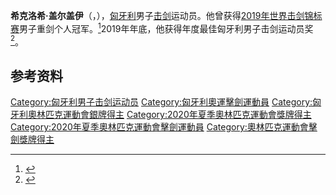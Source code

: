 {{NoteTA|G1=Sports}}
{{eastern name order|[[匈牙利语|匈牙利语]]}}
{{Infobox fencer
| name           = 希克洛希·盖尔盖伊
| fullname       =
| image          = Gergely Siklósi.jpg
| imagesize      = 
| caption        = 摄于2021年
| residence      = 
| country        = {{HUN}}
| birth_date     = {{birth date and age|1997|9|4|df=y}}
| birth_place    = {{HUN}}[[陶波爾曹|陶波爾曹]]
| height         = 
| weight         = 
| weapon         = [[重劍|重劍]]
| hand           = 
| club           =
| coach          = Tamás Dancsházy-Nagy
| fieranking     = 
| medaltemplates =
{{MedalCountry|{{HUN}}}}
{{MedalCompetition|[[奥林匹克运动会|奥林匹克运动会]]}}
{{MedalSilver|[[2020年夏季奥林匹克运动会|2020年 东京]]|[[2020年夏季奧林匹克運動會擊劍比賽|个人重剑]]}}
}}

'''希克洛希·盖尔盖伊'''（{{lang-hu|Siklósi Gergely}}，{{bd|1997年|9月4日|}}），[[匈牙利|匈牙利]]男子[[击剑|击剑]]运动员。他曾获得[[2019年世界击剑锦标赛|2019年世界击剑锦标赛]]男子重剑个人冠军。<ref>{{Cite web|title=SIKLOSI Gergely|url=http://fie.org/athletes/30081|accessdate=2021-03-13|work=INTERNATIONAL FENCING FEDERATION|archive-date=2020-12-01|archive-url=https://web.archive.org/web/20201201151017/https://fie.org/athletes/30081|dead-url=no}}</ref>2019年年底，他获得年度最佳匈牙利男子击剑运动员奖<ref>{{cite web|url=https://www.nemzetisport.hu/egyeb_egyeni/ev-sportoloi-hosszu-pota-lorincz-megvannak-a-legjobbak-2738355|script-title=hu:Év sportolói: Hosszú, Póta, Lőrincz – megvannak a legjobbak|publisher={{lang|hu|Nemzeti Sport}}|date=2019-12-18|accessdate=2021-03-13|archive-date=2020-12-19|archive-url=https://web.archive.org/web/20201219112630/https://www.nemzetisport.hu/egyeb_egyeni/ev-sportoloi-hosszu-pota-lorincz-megvannak-a-legjobbak-2738355|dead-url=no}}</ref>。

== 参考资料 ==
{{reflist}}

{{世界击剑锦标赛男子重剑个人冠军}}

{{Authority control}}
{{DEFAULTSORT:Siklósi Gergely}}
[[Category:匈牙利男子击剑运动员|Category:匈牙利男子击剑运动员]]
[[Category:匈牙利奧運擊劍運動員|Category:匈牙利奧運擊劍運動員]]
[[Category:匈牙利奧林匹克運動會銀牌得主|Category:匈牙利奧林匹克運動會銀牌得主]]
[[Category:2020年夏季奧林匹克運動會獎牌得主|Category:2020年夏季奧林匹克運動會獎牌得主]]
[[Category:2020年夏季奧林匹克運動會擊劍運動員|Category:2020年夏季奧林匹克運動會擊劍運動員]]
[[Category:奧林匹克運動會擊劍獎牌得主|Category:奧林匹克運動會擊劍獎牌得主]]
